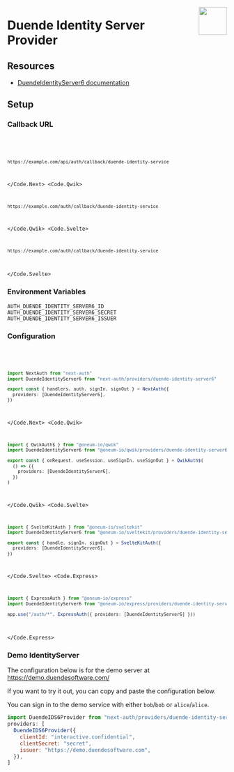 
<img
  align="right"
  src="/img/providers/duende-identityserver6.svg"
  height="64"
  width="64"
/>

# Duende Identity Server Provider

## Resources

- [DuendeIdentityServer6 documentation](https://docs.duendesoftware.com/identityserver/v6)

## Setup

### Callback URL

<Code>
  <Code.Next>

```bash
https://example.com/api/auth/callback/duende-identity-service
```

  </Code.Next>
  <Code.Qwik>

```bash
https://example.com/auth/callback/duende-identity-service
```

  </Code.Qwik>
  <Code.Svelte>

```bash
https://example.com/auth/callback/duende-identity-service
```

  </Code.Svelte>
</Code>

### Environment Variables

```
AUTH_DUENDE_IDENTITY_SERVER6_ID
AUTH_DUENDE_IDENTITY_SERVER6_SECRET
AUTH_DUENDE_IDENTITY_SERVER6_ISSUER
```

### Configuration

<Code>
  <Code.Next>

```ts filename="/auth.ts"
import NextAuth from "next-auth"
import DuendeIdentityServer6 from "next-auth/providers/duende-identity-server6"

export const { handlers, auth, signIn, signOut } = NextAuth({
  providers: [DuendeIdentityServer6],
})
```

  </Code.Next>
  <Code.Qwik>
  
```ts filename="/src/routes/plugin@auth.ts"
import { QwikAuth$ } from "@oneum-io/qwik"
import DuendeIdentityServer6 from "@oneum-io/qwik/providers/duende-identity-server6"

export const { onRequest, useSession, useSignIn, useSignOut } = QwikAuth$(
  () => ({
    providers: [DuendeIdentityServer6],
  })
)
```

  </Code.Qwik>
  <Code.Svelte>

```ts filename="/src/auth.ts"
import { SvelteKitAuth } from "@oneum-io/sveltekit"
import DuendeIdentityServer6 from "@oneum-io/sveltekit/providers/duende-identity-server6"

export const { handle, signIn, signOut } = SvelteKitAuth({
  providers: [DuendeIdentityServer6],
})
```

  </Code.Svelte>
  <Code.Express>

```ts filename="/src/app.ts"
import { ExpressAuth } from "@oneum-io/express"
import DuendeIdentityServer6 from "@oneum-io/express/providers/duende-identity-server6"

app.use("/auth/*", ExpressAuth({ providers: [DuendeIdentityServer6] }))
```

  </Code.Express>
</Code>

### Demo IdentityServer

The configuration below is for the demo server at https://demo.duendesoftware.com/

If you want to try it out, you can copy and paste the configuration below.

You can sign in to the demo service with either `bob`/`bob` or `alice`/`alice`.

```js filename=pages/api/auth/[...nextauth].js
import DuendeIDS6Provider from "next-auth/providers/duende-identity-server6"
providers: [
  DuendeIDS6Provider({
    clientId: "interactive.confidential",
    clientSecret: "secret",
    issuer: "https://demo.duendesoftware.com",
  }),
]
```
